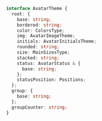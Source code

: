 ```ts
interface AvatarTheme {
  root: {
    base: string;
    bordered: string;
    color: ColorsType;
    img: AvatarImageTheme;
    initials: AvatarInitialsTheme;
    rounded: string;
    size: MainSizesType;
    stacked: string;
    status: AvatarStatus & {
      base: string;
    };
    statusPosition: Positions;
  };
  group: {
    base: string;
  };
  groupCounter: string;
}
```
